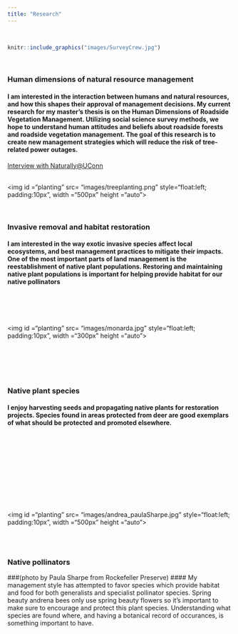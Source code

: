 ```yaml
---
title: "Research"
---
```

<br>
```r
knitr::include_graphics("images/SurveyCrew.jpg")
```
<br>

### Human dimensions of natural resource management
#### I am interested in the interaction between humans and natural resources, and how this shapes their approval of management decisions. My current research for my master's thesis is on the Human Dimensions of Roadside Vegetation Management. Utilizing social science survey methods, we hope to understand human attitudes and beliefs about roadside forests and roadside vegetation management. The goal of this research is to create new management strategies which will reduce the risk of tree-related power outages.

[Interview with Naturally@UConn](https://naturally.uconn.edu/2019/06/26/meet-graduate-student-steven-difalco/#)

<br>
<img id ="planting" src= "images/treeplanting.png" style="float:left; padding:10px", width ="500px" height ="auto">

<br>

### Invasive removal and habitat restoration
#### I am interested in the way exotic invasive species affect local ecosystems, and best management practices to mitigate their impacts. One of the most important parts of land management is the reestablishment of native plant populations. Restoring and maintaining native plant populations is important for helping provide habitat for our native pollinators

<br><br><br><br>
<img id ="planting" src= "images/monarda.jpg" style="float:left; padding:10px", width ="300px" height ="auto">

<br><br><br><br>

### Native plant species
#### I enjoy harvesting seeds and propagating native plants for restoration projects. Species found in areas protected from deer are good exemplars of what should be protected and promoted elsewhere.


<br><br><br><br><br><br><br><br><br><br>
<img id ="planting" src= "images/andrea_paulaSharpe.jpg" style="float:left; padding:10px", width ="500px" height ="auto">

<br><br>

### Native pollinators 
###(photo by Paula Sharpe from Rockefeller Preserve)
#### My management style has attempted to favor species which provide habitat and food for both generalists and specialist pollinator species. Spring beauty andrena bees only use spring beauty flowers so it's important to make sure to encourage and protect this plant species. Understanding what species are found where, and having a botanical record of occurances, is something important to have.
